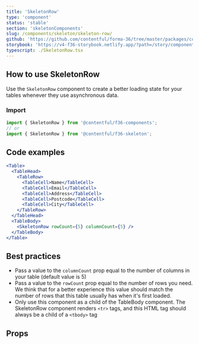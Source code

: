 ```yaml
---
title: 'SkeletonRow'
type: 'component'
status: 'stable'
section: 'skeletonComponents'
slug: /components/skeleton/skeleton-row/
github: 'https://github.com/contentful/forma-36/tree/master/packages/components/skeleton'
storybook: 'https://v4-f36-storybook.netlify.app/?path=/story/components-skeleton-skeletonrow--default'
typescript: ./SkeletonRow.tsx
---
```


## How to use SkeletonRow

Use the `SkeletonRow` component to create a better loading state for your tables whenever they use asynchronous data.

### Import

```js static=true
import { SkeletonRow } from '@contentful/f36-components';
// or
import { SkeletonRow } from '@contentful/f36-skeleton';
```

## Code examples

```jsx
<Table>
  <TableHead>
    <TableRow>
      <TableCell>Name</TableCell>
      <TableCell>Email</TableCell>
      <TableCell>Address</TableCell>
      <TableCell>Postcode</TableCell>
      <TableCell>City</TableCell>
    </TableRow>
  </TableHead>
  <TableBody>
    <SkeletonRow rowCount={5} columnCount={5} />
  </TableBody>
</Table>
```

## Best practices

- Pass a value to the `columnCount` prop equal to the number of columns in your table (default value is 5)
- Pass a value to the `rowCount` prop equal to the number of rows you need. We think that for a better experience this value should match the number of rows that this table usually has when it's first loaded.
- Only use this component as a child of the TableBody component. The SkeletonRow component renders `<tr>` tags, and this HTML tag should always be a child of a `<tbody>` tag

## Props

<PropsTable of="SkeletonRow" />
